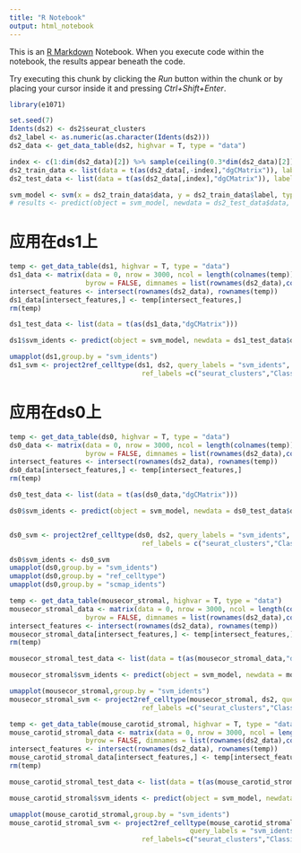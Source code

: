 ```yaml
---
title: "R Notebook"
output: html_notebook
---
```


This is an [R Markdown](http://rmarkdown.rstudio.com) Notebook. When you execute code within the notebook, the results appear beneath the code. 

Try executing this chunk by clicking the *Run* button within the chunk or by placing your cursor inside it and pressing *Ctrl+Shift+Enter*. 

```r
library(e1071)
```

```r
set.seed(7)
Idents(ds2) <- ds2$seurat_clusters
ds2_label <- as.numeric(as.character(Idents(ds2)))
ds2_data <- get_data_table(ds2, highvar = T, type = "data")

index <- c(1:dim(ds2_data)[2]) %>% sample(ceiling(0.3*dim(ds2_data)[2]), replace = F, prob = NULL)
ds2_train_data <- list(data = t(as(ds2_data[,-index],"dgCMatrix")), label = ds2_label[-index])
ds2_test_data <- list(data = t(as(ds2_data[,index],"dgCMatrix")), label = ds2_label[index])

svm_model <- svm(x = ds2_train_data$data, y = ds2_train_data$label, type = 'C', kernel = 'linear')
# results <- predict(object = svm_model, newdata = ds2_test_data$data, type = "class")
```

# 应用在ds1上
```r
temp <- get_data_table(ds1, highvar = T, type = "data")
ds1_data <- matrix(data = 0, nrow = 3000, ncol = length(colnames(temp)), 
                   byrow = FALSE, dimnames = list(rownames(ds2_data),colnames(temp)))
intersect_features <- intersect(rownames(ds2_data), rownames(temp))
ds1_data[intersect_features,] <- temp[intersect_features,]
rm(temp)

ds1_test_data <- list(data = t(as(ds1_data,"dgCMatrix")))

ds1$svm_idents <- predict(object = svm_model, newdata = ds1_test_data$data, type = "class")

umapplot(ds1,group.by = "svm_idents")
ds1_svm <- project2ref_celltype(ds1, ds2, query_labels = "svm_idents",
                                 ref_labels =c("seurat_clusters","Classification1"))$ref_celltype


```


# 应用在ds0上
```r
temp <- get_data_table(ds0, highvar = T, type = "data")
ds0_data <- matrix(data = 0, nrow = 3000, ncol = length(colnames(temp)), 
                   byrow = FALSE, dimnames = list(rownames(ds2_data),colnames(temp)))
intersect_features <- intersect(rownames(ds2_data), rownames(temp))
ds0_data[intersect_features,] <- temp[intersect_features,]
rm(temp)

ds0_test_data <- list(data = t(as(ds0_data,"dgCMatrix")))

ds0$svm_idents <- predict(object = svm_model, newdata = ds0_test_data$data, type = "class")


ds0_svm <- project2ref_celltype(ds0, ds2, query_labels = "svm_idents",
                                 ref_labels = c("seurat_clusters","Classification1"))$ref_celltype

ds0$svm_idents <- ds0_svm
umapplot(ds0,group.by = "svm_idents")
umapplot(ds0,group.by = "ref_celltype")
umapplot(ds0,group.by = "scmap_idents")
```
```r
temp <- get_data_table(mousecor_stromal, highvar = T, type = "data")
mousecor_stromal_data <- matrix(data = 0, nrow = 3000, ncol = length(colnames(temp)), 
                   byrow = FALSE, dimnames = list(rownames(ds2_data),colnames(temp)))
intersect_features <- intersect(rownames(ds2_data), rownames(temp))
mousecor_stromal_data[intersect_features,] <- temp[intersect_features,]
rm(temp)

mousecor_stromal_test_data <- list(data = t(as(mousecor_stromal_data,"dgCMatrix")))

mousecor_stromal$svm_idents <- predict(object = svm_model, newdata = mousecor_stromal_test_data$data, type = "class")

umapplot(mousecor_stromal,group.by = "svm_idents")
mousecor_stromal_svm <- project2ref_celltype(mousecor_stromal, ds2, query_labels = "svm_idents",
                                 ref_labels =c("seurat_clusters","Classification1"))$ref_celltype

```
```r
temp <- get_data_table(mouse_carotid_stromal, highvar = T, type = "data")
mouse_carotid_stromal_data <- matrix(data = 0, nrow = 3000, ncol = length(colnames(temp)), 
                   byrow = FALSE, dimnames = list(rownames(ds2_data),colnames(temp)))
intersect_features <- intersect(rownames(ds2_data), rownames(temp))
mouse_carotid_stromal_data[intersect_features,] <- temp[intersect_features,]
rm(temp)

mouse_carotid_stromal_test_data <- list(data = t(as(mouse_carotid_stromal_data,"dgCMatrix")))

mouse_carotid_stromal$svm_idents <- predict(object = svm_model, newdata = mouse_carotid_stromal_test_data$data, type = "class")

umapplot(mouse_carotid_stromal,group.by = "svm_idents")
mouse_carotid_stromal_svm <- project2ref_celltype(mouse_carotid_stromal, ds2,
                                             query_labels = "svm_idents",
                                 ref_labels=c("seurat_clusters","Classification1"))$ref_celltype

```
